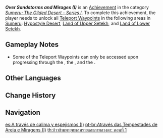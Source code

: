 {{Achievement Infobox
|id           = 80180
|order id     = 180
|category     = Sumeru: The Gilded Desert - Series I
|description  = Unlock all [[Teleport Waypoint]]s in the following areas in [[Sumeru]]: [[Hypostyle Desert]], [[Land of Upper Setekh]], and [[Land of Lower Setekh]].
|requirements = 
|primogems    = 5
|tracking     = 
|topic        = Teleport Waypoints
|hidden       = 
}}
'''''Over Sandstorms and Mirages (I)''''' is an [[Achievement]] in the category ''[[Sumeru: The Gilded Desert - Series I]]''. To complete this achievement, the player needs to unlock all [[Teleport Waypoint]]s in the following areas in [[Sumeru]]: [[Hypostyle Desert]], [[Land of Upper Setekh]], and [[Land of Lower Setekh]].

==Gameplay Notes==
* Some of the Teleport Waypoints can only be accessed upon progressing through the {{Quest|Golden Slumber}}, the {{Quest|Old Notes and New Friends}}, and the {{Quest|Afratu's Dilemma}}.

<!--
==Trivia==

==Video Guides==
{{EVT
|video1   = 
|caption1 = 
}}
-->
==Other Languages==
{{Other Languages
|en      = Over Sandstorms and Mirages (I)
|zhs     = 越过沙暴与蜃气楼・其一
|zhs_rm  = Chāoyuè Shābào yǔ Shènqì-lóu - Qí Yī
|zht     = 越過沙暴與蜃氣樓・其一
|zht_rm  = Chāoyuè Shābào yǔ Shènqì-lóu - Qí Yī
|zh_tl   = 
|ja      = 砂嵐と蜃気楼を乗り越える・1
|ja_rm   = Sunaarashi to Shinkirou wo Norikoeru - Ichi
|ja_tl   = 
|ko      = 모래폭풍과 신기루를 넘어・첫 번째
|ko_tl   = Over Sandstorms and Mirages - First
|es      = A través de calima y espejismos (I)
|es_tl   = Through Haze and Mirages (I)
|fr      = À travers tempêtes de sable et mirages (1)
|fr_tl   = Through Sandstorms and Mirages (1)
|ru      = Через миражи и песчаные бури I
|ru_tl   = Through Mirages and Sandstorms I
|th      = ก้าวข้ามพายุทะเลทรายและภาพลวงตา: ตอนที่ 1
|th_rm   = 
|th_tl   = 
|vi      = Vượt Qua Bão Cát Và Ảo Ảnh I
|vi_tl   = 
|de      = Durch Sandstürme und Luftspiegelungen I
|de_tl   = Through Sandstorms and Mirages I
|id      = Menembus Badai Pasir dan Fatamorgana (I)
|id_tl   = Breaking Through Sandstorms and Mirages (I)
|pt      = Através das Tempestades de Areia e Miragens (I)
|pt_tl   = 
|tr      = Kum Fırtınaları ve Seraplar Arasında (I)
|tr_tl   = Between Sand Storms and Mirages (I)
|it      = Attraverso tempeste di sabbia e miraggi (I)
|it_tl   = 
}}

==Change History==
{{Change History|3.1}}
<!--
==References==
{{Reflist}}
-->
==Navigation==
{{Achievement Navbox}}

[[es:A través de calima y espejismos (I)]]
[[pt-br:Através das Tempestades de Areia e Miragens (I)]]
[[th:ก้าวข้ามพายุทะเลทรายและภาพลวงตา: ตอนที่ 1]]
